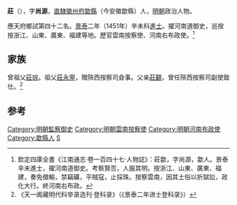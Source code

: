 {{明清人物信息框
| 姓名 = 莊歙
| 原名 =
| 圖片名稱= 
| 圖片大小 =
| 圖片說明 = 
| 最高職務 = 河南右布政使
| 國家 = 大明 
| 爵位 =
| 籍貫 = [[南直隸|直隸]][[徽州府|徽州府]][[歙縣|歙縣]]民籍
| 族裔 = 
| 字號 = 字尚源
| 諡號 =
| 出生日期 = 永乐十八年（1420年）
| 出生地點 = 
| 逝世日期 = 卒年不詳
| 逝世地點 =
| 墓葬 =
| 配偶 = 
| 親屬 = 
| 出身 =
* 景泰二年辛未科同進士出身
| 經歷 =
| 著作 =  
}}

'''莊{{ruby|歙|-{zh-hans:shè;zh-tw:ㄕㄜˋ}-}}'''（{{bd|1420年||？}}），字'''尚源'''，[[南直隸|直隸]][[徽州府|徽州府]][[歙縣|歙縣]]（今安徽歙縣）人，[[明朝|明朝]]政治人物。

應天府鄉試第四十二名。[[景泰|景泰]]二年（1451年）辛未科[[進士|進士]]。擢河南道御史，巡按按浙江、山東、廣東、福建等地。歷官雲南按察使、河南右布政使。<ref>欽定四庫全書《江南通志·卷一百四十七·人物誌》：莊歙，字尚源，歙人。景泰辛未進士，擢河南道御史。考察賢否，人服其明。按浙江、山東、廣東、福建，奏免徵輸，禁竊礦，平賊寇，止採珠。按察雲南，因其土俗以折獄訟，政化大行。終河南右布政。</ref>

== 家族 ==
曾祖父[[莊琮|莊琮]]。祖父[[莊永寧|莊永寧]]，贈陝西按察司僉事。父亲[[莊觀|莊觀]]，曾任陝西按察司副使致仕。<ref>《天一阁藏明代科举录选刊·登科录》（《景泰二年进士登科录》）</ref>

==参考==
{{reflist}}
{{明朝人物小作品}}
{{景泰二年辛未科殿試金榜}}

[[Category:明朝監察御史|Category:明朝監察御史]]
[[Category:明朝雲南按察使|Category:明朝雲南按察使]]
[[Category:明朝河南布政使|Category:明朝河南布政使]]
[[Category:歙縣人|Category:歙縣人]]
[[Category:莊姓|S]]